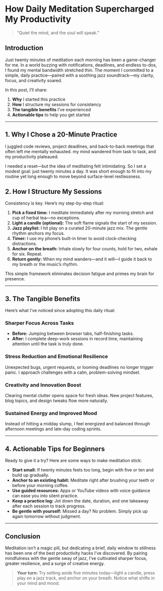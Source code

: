 <Cover
  src="/post/meditation/cover.png"
  alt="How daily meditation boosted my productivity"
  caption="A daily ritual of jazz-infused mindfulness"
/>

# How Daily Meditation Supercharged My Productivity

> “Quiet the mind, and the soul will speak.”

## Introduction

Just twenty minutes of meditation each morning has been a game-changer for me. In a world buzzing with notifications, deadlines, and endless to-dos, I found my mental bandwidth stretched thin. The moment I committed to a simple, daily practice—paired with a soothing jazz soundtrack—my clarity, focus, and creativity soared.

In this post, I’ll share:

1. **Why** I started this practice
2. **How** I structure my sessions for consistency
3. **The tangible benefits** I’ve experienced
4. **Actionable tips** to help you get started

---

## 1. Why I Chose a 20-Minute Practice

I juggled code reviews, project deadlines, and back-to-back meetings that often left me mentally exhausted. my mind wandered from task to task, and my productivity plateaued.

I needed a reset—but the idea of meditating felt intimidating. So I set a modest goal: just twenty minutes a day. It was short enough to fit into my routine yet long enough to move beyond surface-level restlessness.

## 2. How I Structure My Sessions

Consistency is key. Here’s my step-by-step ritual:

1. **Pick a fixed time:** I meditate immediately after my morning stretch and cup of herbal tea—no exceptions.
2. **Light a candle (optional):** The soft flame signals the start of my session.
3. **Jazz playlist:** I hit play on a curated 20-minute jazz mix. The gentle rhythm anchors my focus.
4. **Timer:** I use my phone’s built-in timer to avoid clock-checking distractions.
5. **Anchor on the breath:** Inhale slowly for four counts, hold for two, exhale for six. Repeat.
6. **Return gently:** When my mind wanders—and it will—I guide it back to my breath or the music’s rhythm.

This simple framework eliminates decision fatigue and primes my brain for presence.

---

## 3. The Tangible Benefits

Here’s what I’ve noticed since adopting this daily ritual:

### Sharper Focus Across Tasks

- **Before:** Jumping between browser tabs, half-finishing tasks.
- **After:** I complete deep-work sessions in record time, maintaining attention until the task is truly done.

### Stress Reduction and Emotional Resilience

Unexpected bugs, urgent requests, or looming deadlines no longer trigger panic. I approach challenges with a calm, problem-solving mindset.

### Creativity and Innovation Boost

Clearing mental clutter opens space for fresh ideas. New project features, blog topics, and design tweaks flow more naturally.

### Sustained Energy and Improved Mood

Instead of hitting a midday slump, I feel energized and balanced through afternoon meetings and late-day coding sprints.

---

## 4. Actionable Tips for Beginners

Ready to give it a try? Here are some ways to make meditation stick:

- **Start small:** If twenty minutes feels too long, begin with five or ten and build up gradually.
- **Anchor to an existing habit:** Meditate right after brushing your teeth or before your morning coffee.
- **Use guided resources:** Apps or YouTube videos with voice guidance can ease you into silent practice.
- **Keep a practice log:** Jot down the date, duration, and one takeaway after each session to track progress.
- **Be gentle with yourself:** Missed a day? No problem. Simply pick up again tomorrow without judgment.

---

## Conclusion

Meditation isn’t a magic pill, but dedicating a brief, daily window to stillness has been one of the best productivity hacks I’ve discovered. By pairing mindfulness with the gentle sway of jazz, I’ve cultivated sharper focus, greater resilience, and a surge of creative energy.

> **Your turn:** Try setting aside five minutes today—light a candle, press play on a jazz track, and anchor on your breath. Notice what shifts in your mind and mood.
